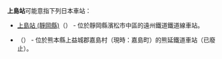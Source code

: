{{NoteTA
|T=zh-hans:上岛站;zh-hk:上島站;zh-tw:上島車站;
|1=zh-hans:上岛站;zh-hk:上島站;zh-tw:上島車站;
}}
'''上島站'''可能意指下列日本車站：

* [[上島站_(靜岡縣)|上島站 (靜岡縣)]]（{{jpn|hg=かみじまえき}}）  - 位於靜岡縣濱松市中區的遠州鐵道鐵道線車站。
* {{Translink|ja|上島駅 (熊本県)|上島站 (熊本縣)}}（{{jpn|hg=うえしまえき}}） - 位於熊本縣上益城郡嘉島村（現時：嘉島町）的熊延鐵道車站（已廢止）。

{{disambig|Cat=三字車站名消歧義}}